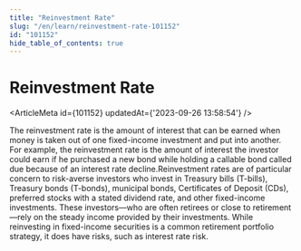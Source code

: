 ```yaml
---
title: "Reinvestment Rate"
slug: "/en/learn/reinvestment-rate-101152"
id: "101152"
hide_table_of_contents: true
---
```



# Reinvestment Rate

<ArticleMeta id={101152} updatedAt={'2023-09-26 13:58:54'} />
<div className='border-solid border-b border-t-0 my-4 border-[var(--ifm-color-gray-300)]' />

The reinvestment rate is the amount of interest that can be earned when money is taken out of one fixed-income investment and put into another. For example, the reinvestment rate is the amount of interest the investor could earn if he purchased a new bond while holding a callable bond called due because of an interest rate decline.Reinvestment rates are of particular concern to risk-averse investors who invest in Treasury bills (T-bills), Treasury bonds (T-bonds), municipal bonds, Certificates of Deposit (CDs), preferred stocks with a stated dividend rate, and other fixed-income investments. These investors—who are often retirees or close to retirement—rely on the steady income provided by their investments. While reinvesting in fixed-income securities is a common retirement portfolio strategy, it does have risks, such as interest rate risk.
